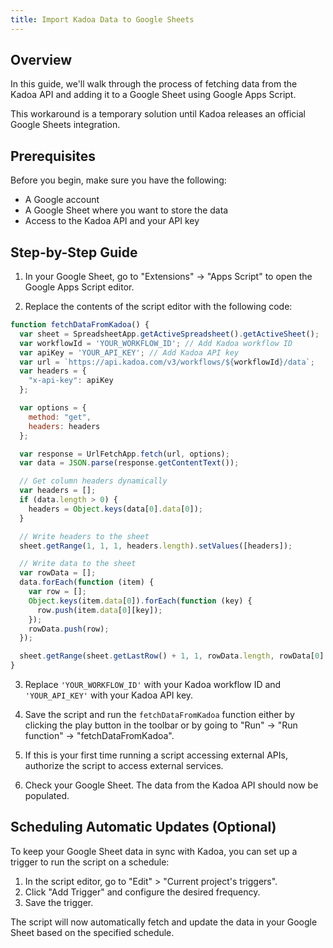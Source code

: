 ```yaml
---
title: Import Kadoa Data to Google Sheets
---
```


## Overview

In this guide, we'll walk through the process of fetching data from the Kadoa API and adding it to a Google Sheet using Google Apps Script.


<Note>This workaround is a temporary solution until Kadoa releases an official Google Sheets integration.</Note>

## Prerequisites

Before you begin, make sure you have the following:

- A Google account
- A Google Sheet where you want to store the data
- Access to the Kadoa API and your API key

## Step-by-Step Guide

1. In your Google Sheet, go to "Extensions" -> "Apps Script" to open the Google Apps Script editor.

2. Replace the contents of the script editor with the following code:

```javascript
function fetchDataFromKadoa() {
  var sheet = SpreadsheetApp.getActiveSpreadsheet().getActiveSheet();
  var workflowId = 'YOUR_WORKFLOW_ID'; // Add Kadoa workflow ID
  var apiKey = 'YOUR_API_KEY'; // Add Kadoa API key
  var url = `https://api.kadoa.com/v3/workflows/${workflowId}/data`;
  var headers = {
    "x-api-key": apiKey
  };

  var options = {
    method: "get",
    headers: headers
  };

  var response = UrlFetchApp.fetch(url, options);
  var data = JSON.parse(response.getContentText());

  // Get column headers dynamically
  var headers = [];
  if (data.length > 0) {
    headers = Object.keys(data[0].data[0]);
  }

  // Write headers to the sheet
  sheet.getRange(1, 1, 1, headers.length).setValues([headers]);

  // Write data to the sheet
  var rowData = [];
  data.forEach(function (item) {
    var row = [];
    Object.keys(item.data[0]).forEach(function (key) {
      row.push(item.data[0][key]);
    });
    rowData.push(row);
  });

  sheet.getRange(sheet.getLastRow() + 1, 1, rowData.length, rowData[0].length).setValues(rowData);
}
```

3. Replace `'YOUR_WORKFLOW_ID'` with your Kadoa workflow ID and `'YOUR_API_KEY'` with your Kadoa API key.

4. Save the script and run the `fetchDataFromKadoa` function either by clicking the play button in the toolbar or by going to "Run" -> "Run function" -> "fetchDataFromKadoa".


5. If this is your first time running a script accessing external APIs, authorize the script to access external services.

6. Check your Google Sheet. The data from the Kadoa API should now be populated.

## Scheduling Automatic Updates (Optional)

To keep your Google Sheet data in sync with Kadoa, you can set up a trigger to run the script on a schedule:

1. In the script editor, go to "Edit" > "Current project's triggers".
2. Click "Add Trigger" and configure the desired frequency.
3. Save the trigger.

The script will now automatically fetch and update the data in your Google Sheet based on the specified schedule.